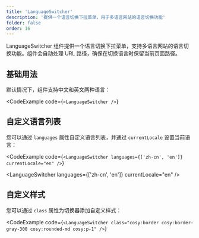 ```yaml
---
title: 'LanguageSwitcher'
description: '提供一个语言切换下拉菜单，用于多语言网站的语言切换功能'
folder: false
order: 16
---
```



LanguageSwitcher 组件提供一个语言切换下拉菜单，支持多语言网站的语言切换功能。组件会自动处理 URL 路径，确保在切换语言时保留当前页面路径。

## 基础用法

默认情况下，组件支持中文和英文两种语言：

<CodeExample
  code={`<LanguageSwitcher />`}
>
  <LanguageSwitcher />
</CodeExample>

## 自定义语言列表

您可以通过 `languages` 属性自定义语言列表，并通过 `currentLocale` 设置当前语言：

<CodeExample
  code={`<LanguageSwitcher
  languages={['zh-cn', 'en']}
  currentLocale="en"
/>`}
>
  <LanguageSwitcher
    languages={['zh-cn', 'en']}
    currentLocale="en"
  />
</CodeExample>

## 自定义样式

您可以通过 `class` 属性为切换器添加自定义样式：

<CodeExample
  code={`<LanguageSwitcher class="cosy:border cosy:border-gray-300 cosy:rounded-md cosy:p-1" />`}
>
  <LanguageSwitcher class="cosy:border cosy:border-gray-300 cosy:rounded-md cosy:p-1" />
</CodeExample>

